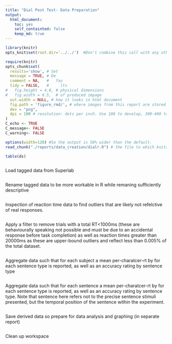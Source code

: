```yaml
---
title: "Dial Post Test- Data Preparation"
output:
  html_document:
    toc: yes
    self_containted: false
    keep_md: true
---  
```

<!-- for more options study http://rmarkdown.rstudio.com/html_document_format.html  -->
<!-- The report is produced from
REPOSITORY: the-name-of-the-repository
BRANCH: the-name-of-the-branch
PATH: ../Reports/
-->

<!--  Set the working directory to the repository's base directory; this assumes the report is nested inside of only one directory.-->
```r
library(knitr)
opts_knit$set(root.dir='../../')  #Don't combine this call with any other chunk -especially one that uses file paths.
```

<!-- Set the report-wide options, and point to the external script file. -->
```r
require(knitr)
opts_chunk$set(
  results='show', # Set
  message = TRUE, # De
  comment = NA,   #   fau
  tidy = FALSE,   #     lts
#   fig.height = 4.8, # physical dimensions
#   fig.width = 6.5,  # of produced impage
  out.width = NULL, # how it looks in html document
  fig.path = 'figure_rmd/', # where images from this report are stored
  dev = "png",
  dpi = 100 # resolution: dots per inch. Use 100 to develop, 300-400 to print. adjust
)
C_echo <- TRUE
C_message<- FALSE
C_warning<- FALSE

options(width=120) #So the output is 50% wider than the default.
read_chunk("./reports/data_creation/dialr.R") # the file to which knitr calls for the chunks
```

```r
table(ds)
```

```r
```
Load tagged data from Superlab
```r
```

Rename tagged data to be more workable in R while remaning sufficiently descriptive 
```r
```
Inspection of reaction time data to find outliers that are likely not refelctive of real responses. 
```r
```
Apply a filter to remove trials with a total RT<1000ms (these are behaviourally speaking not possible and must be due to an accidental response before task completion) as well as reaction times greater than 20000ms as these are upper-bound outliers and reflect less than 0.005% of the total dataset. 
```r
```
Aggregate data such that for each subject a mean per-charatcer-rt by for each sentence type is reported, as well as an accuracy rating by sentence type
```r
```
Aggregate data such that for each sentence a mean per-charatcer-rt by for each sentence type is reported, as well as an accuracy rating by sentence type. Note that sentence here refers not to the precise sentence stimuli presented, but the temporal position of the sentence within the experiment. 
```r
```

Save derived data so prepare for data analysis and graphing (in separate report)
```r
```
Clean up workspace 
```r
```

